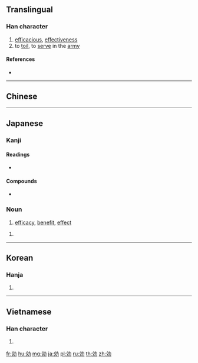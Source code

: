 {{also|效}}
==Translingual==

===Han character===
{{Han char|rn=19|rad=力|as=06|sn=8|four=|canj=YKKS|ids=⿰交力}}

# [[efficacious]], [[effectiveness]]
# to [[toil]], to [[serve]] in the [[army]]

====References====
* {{Han ref|kx=0147.120|dkj=02334|dj=0331.200|hdz=10370.010|uh=52B9|ud=21177}}

----

==Chinese==
{{zh-see|效|v}}

----

==Japanese==

===Kanji===
{{ja-kanji|grade=5|rs=力06|style=s|kyu=效}}

====Readings====
* {{ja-readings|goon=[[ぎょう]] (gyō) {{non-joyo-reading}}|kanon=[[こう]] (kō)|kun=[[きく]] (kiku), [[ならう]] (narau), [[いたす]] (itasu)}}

====Compounds====
* {{ja-r|有効|ゆうこう}}

===Noun===
{{ja-noun|こう}}

# [[efficacy]], [[benefit]], [[effect]]

{{ja-noun|かい}}

# {{alternative form of|甲斐|lang=ja}}

----

==Korean==

===Hanja===
{{ko-hanja|hangeul=[[효]]|rv=hyo|mr=hyo}}

# {{defn|lang=ko|sort=力06}}

----

==Vietnamese==

===Han character===
{{vi-readings|rs=力06|hanviet=hiệu}}

# {{defn|lang=vi|sort=力06}}

[[fr:効]]
[[hu:効]]
[[mg:効]]
[[ja:効]]
[[pl:効]]
[[ru:効]]
[[th:効]]
[[zh:効]]